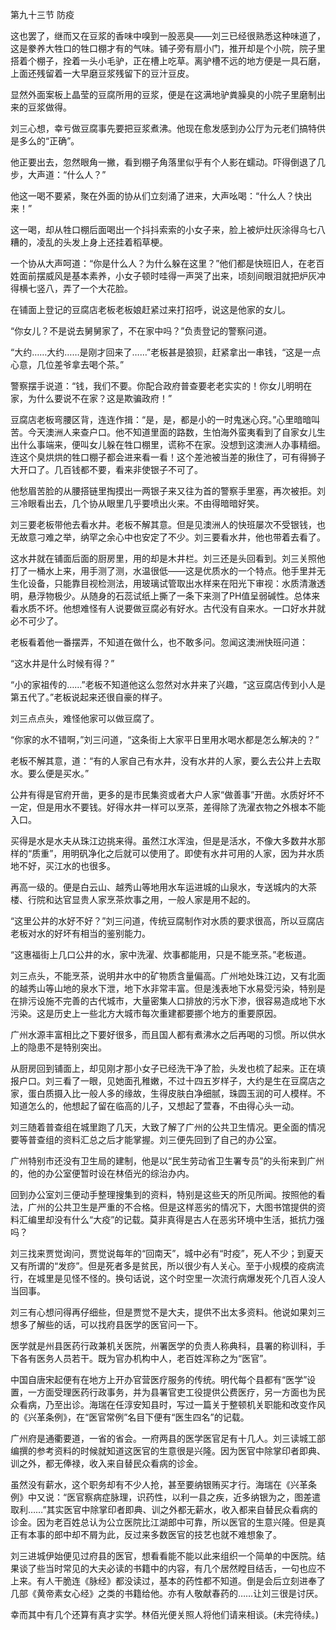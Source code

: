 

第九十三节 防疫

这也罢了，继而又在豆浆的香味中嗅到一股恶臭――刘三已经很熟悉这种味道了，这是豢养大牲口的牲口棚才有的气味。铺子旁有扇小门，推开却是个小院，院子里搭着个棚子，拴着一头小毛驴，正在槽上吃草。离驴槽不远的地方便是一具石磨，上面还残留着一大早磨豆浆残留下的豆汁豆皮。

显然外面案板上晶莹的豆腐所用的豆浆，便是在这满地驴粪臊臭的小院子里磨制出来的豆浆做得。

刘三心想，幸亏做豆腐事先要把豆浆煮沸。他现在愈发感到办公厅为元老们搞特供是多么的“正确”。

他正要出去，忽然眼角一撇，看到棚子角落里似乎有个人影在蠕动。吓得倒退了几步，大声道：“什么人？”

他这一喝不要紧，聚在外面的协从们立刻涌了进来，大声吆喝：“什么人？快出来！”

这一喝，却从牲口棚后面喝出一个抖抖索索的小女子来，脸上被炉灶灰涂得乌七八糟的，凌乱的头发上身上还挂着稻草梗。

一个协从大声呵道：“你是什么人？为什么躲在这里？”他们都是快班旧人，在老百姓面前摆威风是基本素养，小女子顿时哇得一声哭了出来，顷刻间眼泪就把炉灰冲得横七竖八，弄了一个大花脸。

在铺面上登记的豆腐店老板老板娘赶紧过来打招呼，说这是他家的女儿。

“你女儿？不是说去舅舅家了，不在家中吗？”负责登记的警察问道。

“大约……大约……是刚才回来了……”老板甚是狼狈，赶紧拿出一串钱，“这是一点心意，几位差爷拿去喝个茶。”

警察摆手说道：“钱，我们不要。你配合政府普查要老老实实的！你女儿明明在家，为什么要说不在家？这是欺骗政府！”

豆腐店老板弯腰区背，连连作揖：“是，是，都是小的一时鬼迷心窍。”心里暗暗叫苦。今天澳洲人来查户口。他不知道里面的路数，生怕海外蛮夷看到了自家女儿生出什么事端来，便叫女儿躲在牲口棚里，谎称不在家。没想到这澳洲人办事精细。连这个臭烘烘的牲口棚子都会进来看一看！这个差池被当差的揪住了，可有得狮子大开口了。几百钱都不要，看来非使银子不可了。

他愁眉苦脸的从腰搭链里掏摸出一两银子来又往为首的警察手里塞，再次被拒。刘三冷眼看出去，几个协从眼里几乎要喷出火来。不由得暗暗好笑。

刘三要老板带他去看水井。老板不解其意。但是见澳洲人的快班屡次不受银钱，也无故意刁难之举，纳罕之余心中也安定了不少。刘三要看水井，他也带着去看了。

这水井就在铺面后面的厨房里，用的却是木井栏。刘三还是头回看到。刘三关照他打了一桶水上来，用手测了测，水温很低――这是优质水的一个特点。他手里并无生化设备，只能靠目视检测法，用玻璃试管取出水样来在阳光下审视：水质清澈透明，悬浮物极少。从随身的石蕊试纸上撕了一条下来测了PH值呈弱碱性。总体来看水质不坏。他想难怪有人说要做豆腐必有好水。古代没有自来水。一口好水井就必不可少了。

老板看着他一番摆弄，不知道在做什么，也不敢多问。忽闻这澳洲快班问道：

“这水井是什么时候有得？”

“小的家祖传的……”老板不知道他这么忽然对水井来了兴趣，“这豆腐店传到小人是第五代了。”老板说起来还很自豪的样子。

刘三点点头，难怪他家可以做豆腐了。

“你家的水不错啊，”刘三问道，“这条街上大家平日里用水喝水都是怎么解决的？”

老板不解其意，道：“有的人家自己有水井，没有水井的人家，要么去公井上去取水。要么便是买水。”

公井有得是官府开凿，更多的是市民集资或者大户人家“做善事”开凿。水质好坏不一定，但是用水不要钱。好得水井一样可以烹茶，差得除了洗濯衣物之外根本不能入口。

买得是水是水夫从珠江边挑来得。虽然江水浑浊，但是是活水，不像大多数井水那样的“质重”，用明矾净化之后就可以使用了。即使有水井可用的人家，因为井水质地不好，买江水的也很多。

再高一级的。便是白云山、越秀山等地用水车运进城的山泉水，专送城内的大茶楼、行院和达官显贵人家烹茶炊事之用，一般人家是用不起的。

“这里公井的水好不好？”刘三问道，传统豆腐制作对水质的要求很高，所以豆腐店老板对水的好坏有相当的鉴别能力。

“这惠福街上几口公井的水，家中洗濯、炊事都能用，只是不能烹茶。”老板道。

刘三点头，不能烹茶，说明井水中的矿物质含量偏高。广州地处珠江边，又有北面的越秀山等山地的泉水下泄，地下水非常丰富。但是浅表地下水易受污染，特别是在排污设施不完善的古代城市，大量密集人口排放的污水下渗，很容易造成地下水污染。这是历史上一些北方大城市每次重建都要挪个地方的重要原因。

广州水源丰富相比之下要好很多，而且国人都有煮沸水之后再喝的习惯。所以供水上的隐患不是特别突出。

从厨房回到铺面上，却见刚才那小女子已经洗干净了脸，头发也梳了起来。正在填报户口。刘三看了一眼，见她面孔稚嫩，不过十四五岁样子，大约是生在豆腐店之家，蛋白质摄入比一般人多的缘故，生得皮肤白净细腻，珠圆玉润的可人模样。不知道怎么的，他想起了留在临高的儿子，又想起了萱春，不由得心头一动。

刘三随着普查组在城里跑了几天，大致了解了广州的公共卫生情况。更全面的情况要等普查组的资料汇总之后才能掌握。刘三便先回到了自己的办公室。

广州特别市还没有卫生局的建制，他是以“民生劳动省卫生署专员”的头衔来到广州的，他的办公室便暂时设在林佰光的综治办内。

回到办公室刘三便动手整理搜集到的资料，特别是这些天的所见所闻。按照他的看法，广州的公共卫生是严重的不合格。但是这样恶劣的情况下，大图书馆提供的资料汇编里却没有什么“大疫”的记载。莫非真得是古人在恶劣环境中生活，抵抗力强吗？

刘三找来贾觉询问，贾觉说每年的“回南天”，城中必有“时疫”，死人不少；到夏天又有所谓的“发痧”。但是死者多是贫民，所以很少有人关心。至于小规模的疫病流行，在城里是见怪不怪的。换句话说，这个时空里一次流行病爆发死个几百人没人当回事。

刘三有心想问得再仔细些，但是贾觉不是大夫，提供不出太多资料。他说如果刘三想多了解些的话，可以找府县医学的医官问一下。

医学就是州县医药行政兼机关医院，州署医学的负责人称典科，县署的称训科，手下各有医务人员若干。既为官办机构中人，老百姓浑称之为“医官”。

中国自唐宋起便有在地方上开办官营医疗服务的传统。明代每个县都有“医学”设置，一方面受理医药行政事务，并为县署官吏工役提供公费医疗，另一方面也为民众看病，乃至出诊。海瑞在任淳安知县时，写过一篇关于整顿机关职能和改变作风的《兴革条例》，在“医官常例”名目下便有“医生四名”的记载。

广州府是通衢要道，一省的省会。一府两县的医学医官足有十几人。刘三读城工部编撰的参考资料的时候就知道这医官的生意很是兴隆。因为医官中除掌印者即典、训之外，都无俸禄，收入来自替民众看病的诊金。

虽然没有薪水，这个职务却有不少人抢，甚至要纳银贿买才行。海瑞在《兴革条例》中又说：“医官察病症脉理，识药性，以利一县之疾，近多纳银为之，图差遣取利……”其实医官中除掌印者即典、训之外都无薪水，收入都来自替民众看病的诊金。因为老百姓总认为公立医院比江湖郎中可靠，所以医官的生意兴隆。但是真正有本事的郎中却不屑为此，反过来多数医官的技艺也就不难想象了。

刘三进城伊始便见过府县的医官，想看看能不能以此来组织一个简单的中医院。结果谈了些当时常见的大夫必读的书籍中的内容，有几个居然瞠目结舌，一句也应不上来。有人干脆连《脉经》都没读过，基本的药性都不知道。倒是会后立刻进奉了几部《黄帝素女心经》之类的书籍给他。亦有人敬献春药的……让刘三很是讨厌。

幸而其中有几个还算有真才实学。林佰光便关照人将他们请来相谈。(未完待续。)

